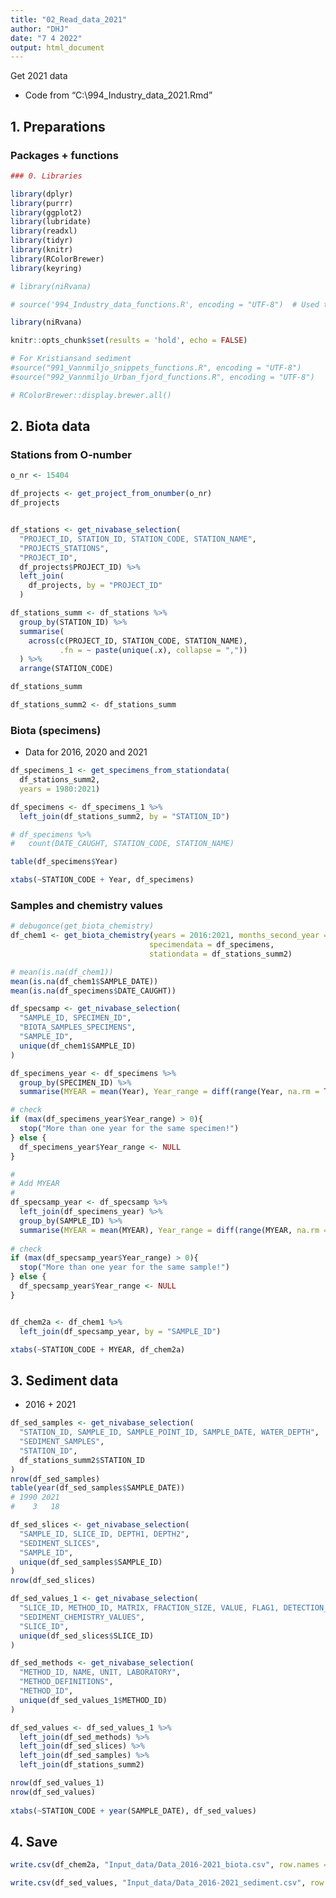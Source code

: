 ```yaml
---
title: "02_Read_data_2021"
author: "DHJ"
date: "7 4 2022"
output: html_document
---
```


Get 2021 data  

* Code from "C:\Data\seksjon 212\Milkys\994_Industry_data_2021.Rmd"  



## 1. Preparations  

### Packages + functions  
```r

### 0. Libraries   

library(dplyr)
library(purrr)
library(ggplot2)
library(lubridate)
library(readxl)
library(tidyr)
library(knitr)         
library(RColorBrewer)
library(keyring)

# library(niRvana)

# source('994_Industry_data_functions.R', encoding = "UTF-8")  # Used to read from Nivadatabase

library(niRvana)

knitr::opts_chunk$set(results = 'hold', echo = FALSE)

# For Kristiansand sediment  
#source("991_Vannmiljo_snippets_functions.R", encoding = "UTF-8")
#source("992_Vannmiljo_Urban_fjord_functions.R", encoding = "UTF-8")

# RColorBrewer::display.brewer.all()

```


## 2. Biota data  

### Stations from O-number  

```r

o_nr <- 15404

df_projects <- get_project_from_onumber(o_nr)
df_projects 


df_stations <- get_nivabase_selection(
  "PROJECT_ID, STATION_ID, STATION_CODE, STATION_NAME",
  "PROJECTS_STATIONS",
  "PROJECT_ID",
  df_projects$PROJECT_ID) %>%
  left_join(
    df_projects, by = "PROJECT_ID"
  )

df_stations_summ <- df_stations %>%
  group_by(STATION_ID) %>%
  summarise(
    across(c(PROJECT_ID, STATION_CODE, STATION_NAME), 
           .fn = ~ paste(unique(.x), collapse = ","))
  ) %>%
  arrange(STATION_CODE)

df_stations_summ

df_stations_summ2 <- df_stations_summ

```

### Biota (specimens)     
* Data for 2016, 2020 and 2021            
```r

df_specimens_1 <- get_specimens_from_stationdata(
  df_stations_summ2, 
  years = 1980:2021)

df_specimens <- df_specimens_1 %>%
  left_join(df_stations_summ2, by = "STATION_ID")

# df_specimens %>%
#   count(DATE_CAUGHT, STATION_CODE, STATION_NAME)

table(df_specimens$Year)

xtabs(~STATION_CODE + Year, df_specimens)

```


### Samples and chemistry values  
```r

# debugonce(get_biota_chemistry)
df_chem1 <- get_biota_chemistry(years = 2016:2021, months_second_year = NA, 
                               specimendata = df_specimens, 
                               stationdata = df_stations_summ2)

# mean(is.na(df_chem1))
mean(is.na(df_chem1$SAMPLE_DATE))
mean(is.na(df_specimens$DATE_CAUGHT))

df_specsamp <- get_nivabase_selection(
  "SAMPLE_ID, SPECIMEN_ID",
  "BIOTA_SAMPLES_SPECIMENS",
  "SAMPLE_ID",
  unique(df_chem1$SAMPLE_ID)
)

df_specimens_year <- df_specimens %>%
  group_by(SPECIMEN_ID) %>%
  summarise(MYEAR = mean(Year), Year_range = diff(range(Year, na.rm = TRUE)))

# check
if (max(df_specimens_year$Year_range) > 0){
  stop("More than one year for the same specimen!")
} else {
  df_specimens_year$Year_range <- NULL
}

#
# Add MYEAR
#
df_specsamp_year <- df_specsamp %>%
  left_join(df_specimens_year) %>%
  group_by(SAMPLE_ID) %>%
  summarise(MYEAR = mean(MYEAR), Year_range = diff(range(MYEAR, na.rm = TRUE)))
  
# check
if (max(df_specsamp_year$Year_range) > 0){
  stop("More than one year for the same sample!")
} else {
  df_specsamp_year$Year_range <- NULL
}


df_chem2a <- df_chem1 %>%
  left_join(df_specsamp_year, by = "SAMPLE_ID")

xtabs(~STATION_CODE + MYEAR, df_chem2a)


```


## 3. Sediment data     

* 2016 + 2021  

```r

df_sed_samples <- get_nivabase_selection(
  "STATION_ID, SAMPLE_ID, SAMPLE_POINT_ID, SAMPLE_DATE, WATER_DEPTH",
  "SEDIMENT_SAMPLES",
  "STATION_ID",
  df_stations_summ2$STATION_ID
)
nrow(df_sed_samples)
table(year(df_sed_samples$SAMPLE_DATE))
# 1990 2021 
#    3   18

df_sed_slices <- get_nivabase_selection(
  "SAMPLE_ID, SLICE_ID, DEPTH1, DEPTH2",
  "SEDIMENT_SLICES",
  "SAMPLE_ID",
  unique(df_sed_samples$SAMPLE_ID)
)
nrow(df_sed_slices)

df_sed_values_1 <- get_nivabase_selection(
  "SLICE_ID, METHOD_ID, MATRIX, FRACTION_SIZE, VALUE, FLAG1, DETECTION_LIMIT, QUANTIFICATION_LIMIT",
  "SEDIMENT_CHEMISTRY_VALUES",
  "SLICE_ID",
  unique(df_sed_slices$SLICE_ID)
)

df_sed_methods <- get_nivabase_selection(
  "METHOD_ID, NAME, UNIT, LABORATORY",
  "METHOD_DEFINITIONS",
  "METHOD_ID",
  unique(df_sed_values_1$METHOD_ID)
)

df_sed_values <- df_sed_values_1 %>%
  left_join(df_sed_methods) %>%
  left_join(df_sed_slices) %>%
  left_join(df_sed_samples) %>%
  left_join(df_stations_summ2)

nrow(df_sed_values_1)  
nrow(df_sed_values)  
  
xtabs(~STATION_CODE + year(SAMPLE_DATE), df_sed_values)

```


## 4. Save  
```r

write.csv(df_chem2a, "Input_data/Data_2016-2021_biota.csv", row.names = FALSE, quote = FALSE)  

write.csv(df_sed_values, "Input_data/Data_2016-2021_sediment.csv", row.names = FALSE, quote = FALSE)  

```

